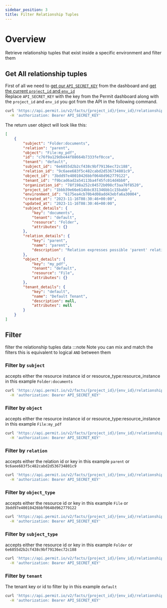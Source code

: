 ```yaml
---
sidebar_position: 3
title: Filter Relationship Tuples
---
```


# Overview

Retrieve relationship tuples that exist inside a specific environment and filter them
## Get All relationship tuples

First of all we need to [get our `API_SECRET_KEY`](/api/api-with-cli/#get-your-api-key) from the dashboard and [get the current `project_id` and `env_id`](/api/examples/get-project-and-env)<br/>
Replace `API_SECRET_KEY` with the key from the Permit dashboard along with the `project_id` and `env_id` you got from the API in the following command.

```bash
curl 'https://api.permit.io/v2/facts/{project_id}/{env_id}/relationship_tuples?page=1&per_page=10' \
  -H 'authorization: Bearer API_SECRET_KEY'
```
The return user object will look like this:
```json
[
    {
        "subject": "Folder:documents",
        "relation": "parent",
        "object": "File:my_pdf",
        "id": "c76f9a129dbe44f88664b7333fef0cce",
        "tenant": "default",
        "subject_id": "6e6855d2b2cf438c9bf79136ec72c188",
        "relation_id": "9c6aee683f5c482cabd2d536734801c9",
        "object_id": "3bdd97e40010426bbf0648d962779122",
        "tenant_id": "f9bcad6ad2a54113ba4f45fc014d4bb0",
        "organization_id": "78f198a252c04572b098cf3aa70f8520",
        "project_id": "1bbb39e66e614bbc831346bb1c15babb",
        "environment_id": "6175ea4cb70b4d08add43ebfa6a30004",
        "created_at": "2023-11-16T08:30:46+00:00",
        "updated_at": "2023-11-16T08:30:46+00:00",
        "subject_details": {
            "key": "documents",
            "tenant": "default",
            "resource": "Folder",
            "attributes": {}
        },
        "relation_details": {
            "key": "parent",
            "name": "parent",
            "description": "Relation expresses possible 'parent' relation between subject of type 'Folder' to object of type 'File'"
        },
        "object_details": {
            "key": "my_pdf",
            "tenant": "default",
            "resource": "File",
            "attributes": {}
        },
        "tenant_details": {
            "key": "default",
            "name": "Default Tenant",
            "description": null,
            "attributes": null
        }
    }
]
```

## Filter
filter the relationship tuples data
:::note Note you can mix and match the filters
this is equivalent to logical `AND` between them
### Filter by `subject`
accepts either the resource instance id or resource_type:resource_instance
in this example `Folder:documents`
```bash
curl 'https://api.permit.io/v2/facts/{project_id}/{env_id}/relationship_tuples?subject=Folder:documents&page=1&per_page=10' \
  -H 'authorization: Bearer API_SECRET_KEY'
```

### Filter by `object`
accepts either the resource instance id or resource_type:resource_instance
in this example `File:my_pdf`
```bash
curl 'https://api.permit.io/v2/facts/{project_id}/{env_id}/relationship_tuples?object=File:my_pdf&page=1&per_page=10' \
  -H 'authorization: Bearer API_SECRET_KEY'
```
### Filter by `relation`
accepts either the relation id or key
in this example `parent` or `9c6aee683f5c482cabd2d536734801c9`
```bash
curl 'https://api.permit.io/v2/facts/{project_id}/{env_id}/relationship_tuples?relation=parent&page=1&per_page=10' \
  -H 'authorization: Bearer API_SECRET_KEY'
```

### Filter by `object_type`
accepts either the resource id or key
in this example `File` or `3bdd97e40010426bbf0648d962779122`
```bash
curl 'https://api.permit.io/v2/facts/{project_id}/{env_id}/relationship_tuples?object_type=File&page=1&per_page=10' \
  -H 'authorization: Bearer API_SECRET_KEY'
```

### Filter by `subject_type`
accepts either the resource id or key
in this example `Folder` or `6e6855d2b2cf438c9bf79136ec72c188`
```bash
curl 'https://api.permit.io/v2/facts/{project_id}/{env_id}/relationship_tuples?subject_type=Folder&page=1&per_page=10' \
  -H 'authorization: Bearer API_SECRET_KEY'
```

### Filter by `tenant`
The tenant key or id to filter by
in this example `default`
```bash
curl 'https://api.permit.io/v2/facts/{project_id}/{env_id}/relationship_tuples?tenant=default&page=1&per_page=10' \
  -H 'authorization: Bearer API_SECRET_KEY'
```
